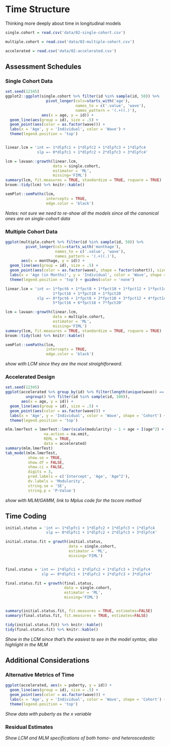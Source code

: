 # Time Structure {#time}

Thinking more deeply about time in longitudinal models

```r
single.cohort = read.csv('data/02-single-cohort.csv')

multiple.cohort = read.csv('data/02-multiple-cohort.csv')

accelerated = read.csv('data/02-accelerated.csv')
```

## Assessment Schedules
### Single Cohort Data
```r
set.seed(12345)
ggplot2::ggplot(single.cohort %>% filter(id %in% sample(id, 50)) %>%
                  pivot_longer(cols=starts_with('age'),
                               names_to = c('.value', 'wave'), 
                               names_pattern = '(.+)(.)'),
                aes(x = age, y = id)) +
  geom_line(aes(group = id), size = .5) +
  geom_point(aes(color = as.factor(wave))) + 
  labs(x = 'Age', y = 'Individual', color = 'Wave') + 
  theme(legend.position = 'top')


linear.lcm = 'int =~ 1*dlpfc1 + 1*dlpfc2 + 1*dlpfc3 + 1*dlpfc4
              slp =~ 0*dlpfc1 + 1*dlpfc2 + 2*dlpfc3 + 3*dlpfc4'

lcm = lavaan::growth(linear.lcm, 
                     data = single.cohort,
                     estimator = 'ML',
                     missing='FIML')
summary(lcm, fit.measures = TRUE, standardize = TRUE, rsquare = TRUE)
broom::tidy(lcm) %>% knitr::kable()

semPlot::semPaths(lcm, 
                  intercepts = TRUE, 
                  edge.color = 'black')
```
*Notes: not sure we need to re-show all the models since all the canonical ones are on single-cohort data*


### Multiple Cohort Data 
```r
ggplot(multiple.cohort %>% filter(id %in% sample(id, 50)) %>%
         pivot_longer(cols=starts_with('monthage'),
                      names_to = c('.value', 'wave'),
                      names_pattern = '(.+)(.)'), 
       aes(x = monthage, y = id)) +
  geom_line(aes(group = id), size = .5) +
  geom_point(aes(color = as.factor(wave), shape = factor(cohort)), size=2) +
  labs(x = 'Age (in Months)', y = 'Individual', color = 'Wave', shape = 'Cohort') +
  theme(legend.position = 'top') + guides(color = 'none')

linear.lcm = 'int =~ 1*fpct6 + 1*fpct8 + 1*fpct10 + 1*fpct12 + 1*fpct14 + 
                     1*fpct16 + 1*fpct18 + 1*fpct20
              slp =~ 0*fpct6 + 1*fpct8 + 2*fpct10 + 3*fpct12 + 4*fpct14 + 
                     5*fpct16 + 6*fpct18 + 7*fpct20'

lcm = lavaan::growth(linear.lcm, 
                     data = multiple.cohort,
                     estimator = 'ML',
                     missing='FIML')
summary(lcm, fit.measures = TRUE, standardize = TRUE, rsquare = TRUE)
broom::tidy(lcm) %>% knitr::kable()

semPlot::semPaths(lcm, 
                  intercepts = TRUE, 
                  edge.color = 'black')
```
*show with LCM since they are the most straightforward.*

### Accelerated Design
```r
set.seed(12345)
ggplot(accelerated %>% group_by(id) %>% filter(length(unique(wave)) == 3) %>% 
         ungroup() %>% filter(id %in% sample(id, 100)), 
       aes(x = age, y = id)) +
  geom_line(aes(group = id), size = .5) +
  geom_point(aes(color = as.factor(wave))) + 
  labs(x = 'Age', y = 'Individual', color = 'Wave', shape = 'Cohort') + 
  theme(legend.position = 'top')

mlm.lmerTest = lmerTest::lmer(scale(modularity) ~ 1 + age + I(age^2) + (1 | id), 
                 na.action = na.omit,
                 REML = TRUE,
                 data = accelerated)
summary(mlm.lmerTest)
tab_model(mlm.lmerTest,
          show.se = TRUE,
          show.df = FALSE,
          show.ci = FALSE,
          digits = 3,
          pred.labels = c('Intercept', 'Age', 'Age^2'),
          dv.labels = 'Modularity',
          string.se = 'SE',
          string.p = 'P-Value')
```
*show with MLM/GAMM, link to Mplus code for the tscore method*

## Time Coding
```r
initial.status = 'int =~ 1*dlpfc1 + 1*dlpfc2 + 1*dlpfc3 + 1*dlpfc4
                  slp =~ 0*dlpfc1 + 1*dlpfc2 + 2*dlpfc3 + 3*dlpfc4'

initial.status.fit = growth(initial.status, 
                            data = single.cohort,
                            estimator = 'ML',
                            missing='FIML')


final.status = 'int =~ 1*dlpfc1 + 1*dlpfc2 + 1*dlpfc3 + 1*dlpfc4
                slp =~ 0*dlpfc1 + 1*dlpfc2 + 2*dlpfc3 + 3*dlpfc4'

final.status.fit = growth(final.status, 
                          data = single.cohort,
                          estimator = 'ML',
                          missing='FIML')


summary(initial.status.fit, fit.measures = TRUE, estimates=FALSE)
summary(final.status.fit, fit.measures = TRUE, estimates=FALSE)

tidy(initial.status.fit) %>% knitr::kable()
tidy(final.status.fit) %>% knitr::kable()
```


*Show in the LCM since that's the easiest to see in the model syntax, also highlight in the MLM*

## Additional Considerations

### Alternative Metrics of Time
```r
ggplot(accelerated, aes(x = puberty, y = id)) +
  geom_line(aes(group = id), size = .5) +
  geom_point(aes(color = as.factor(wave))) + 
  labs(x = 'Age', y = 'Individual', color = 'Wave', shape = 'Cohort') + 
  theme(legend.position = 'top')
```
*Show data with puberty as the x variable*

### Residual Estimates
*Show LCM and MLM specifications of both homo- and heteroscedastic*
